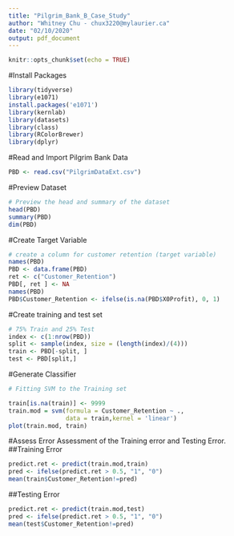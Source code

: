 ```yaml
---
title: "Pilgrim_Bank_B_Case_Study"
author: "Whitney Chu - chux3220@mylaurier.ca"
date: "02/10/2020"
output: pdf_document
---
```


```r
knitr::opts_chunk$set(echo = TRUE)
```

#Install Packages
```r
library(tidyverse)    
library(e1071)  
install.packages('e1071') 
library(kernlab)     
library(datasets)
library(class)
library(RColorBrewer)
library(dplyr)
```

#Read and Import Pilgrim Bank Data
```r
PBD <- read.csv("PilgrimDataExt.csv")
```

#Preview Dataset
```r
# Preview the head and summary of the dataset
head(PBD)
summary(PBD)
dim(PBD)
```


#Create Target Variable
```r
# create a column for customer retention (target variable)
names(PBD)
PBD <- data.frame(PBD)
ret <- c("Customer_Retention")
PBD[, ret ] <- NA
names(PBD)
PBD$Customer_Retention <- ifelse(is.na(PBD$X0Profit), 0, 1)
```


#Create training and test set
```r
# 75% Train and 25% Test
index <- c(1:nrow(PBD))
split <- sample(index, size = (length(index)/(4)))
train <- PBD[-split, ]
test <- PBD[split,]

```


#Generate Classifier
```r
# Fitting SVM to the Training set 

train[is.na(train)] <- 9999
train.mod = svm(formula = Customer_Retention ~ ., 
				data = train,kernel = 'linear') 
plot(train.mod, train)
```

#Assess Error
Assessment of the Training error and Testing Error.
##Training Error
```r
predict.ret <- predict(train.mod,train)
pred <- ifelse(predict.ret > 0.5, "1", "0")
mean(train$Customer_Retention!=pred)
```

##Testing Error
```r
predict.ret <- predict(train.mod,test)
pred <- ifelse(predict.ret > 0.5, "1", "0")
mean(test$Customer_Retention!=pred)
```












